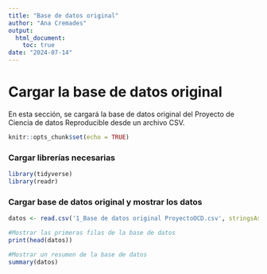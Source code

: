 ```yaml
---
title: "Base de datos original"
author: "Ana Cremades"
output: 
  html_document: 
    toc: true
date: "2024-07-14"
---
```


# Cargar la base de datos original

En esta sección, se cargará la base de datos original del Proyecto de Ciencia de datos Reproducible desde un archivo CSV.

```r
knitr::opts_chunk$set(echo = TRUE)
```
### Cargar librerías necesarias
```r
library(tidyverse)
library(readr)
```
### Cargar base de datos original y mostrar los datos
```r
datos <- read.csv('1_Base de datos original ProyectoOCD.csv', stringsAsFactors = FALSE)

#Mostrar las primeras filas de la base de datos
print(head(datos))

#Mostrar un resumen de la base de datos
summary(datos)
```
